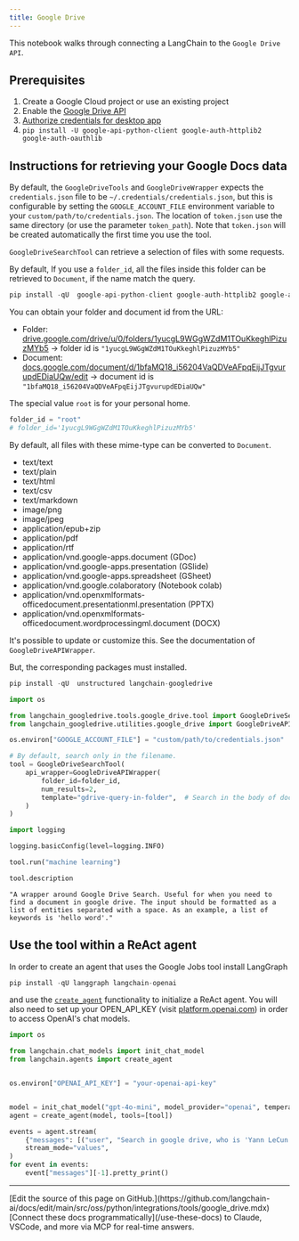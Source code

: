 ```yaml
---
title: Google Drive
---
```


This notebook walks through connecting a LangChain to the `Google Drive API`.

## Prerequisites

1. Create a Google Cloud project or use an existing project
1. Enable the [Google Drive API](https://console.cloud.google.com/flows/enableapi?apiid=drive.googleapis.com)
1. [Authorize credentials for desktop app](https://developers.google.com/drive/api/quickstart/python#authorize_credentials_for_a_desktop_application)
1. `pip install -U google-api-python-client google-auth-httplib2 google-auth-oauthlib`

## Instructions for retrieving your Google Docs data

By default, the `GoogleDriveTools` and `GoogleDriveWrapper` expects the `credentials.json` file to be `~/.credentials/credentials.json`, but this is configurable by setting the `GOOGLE_ACCOUNT_FILE` environment variable to your `custom/path/to/credentials.json`.
The location of `token.json` use the same directory (or use the parameter `token_path`). Note that `token.json` will be created automatically the first time you use the tool.

`GoogleDriveSearchTool` can retrieve a selection of files with some requests.

By default, If you use a `folder_id`, all the files inside this folder can be retrieved to `Document`, if the name match the query.

```python
pip install -qU  google-api-python-client google-auth-httplib2 google-auth-oauthlib langchain-community
```

You can obtain your folder and document id from the URL:

* Folder: [drive.google.com/drive/u/0/folders/1yucgL9WGgWZdM1TOuKkeghlPizuzMYb5](https://drive.google.com/drive/u/0/folders/1yucgL9WGgWZdM1TOuKkeghlPizuzMYb5) -> folder id is `"1yucgL9WGgWZdM1TOuKkeghlPizuzMYb5"`
* Document: [docs.google.com/document/d/1bfaMQ18_i56204VaQDVeAFpqEijJTgvurupdEDiaUQw/edit](https://docs.google.com/document/d/1bfaMQ18_i56204VaQDVeAFpqEijJTgvurupdEDiaUQw/edit) -> document id is `"1bfaMQ18_i56204VaQDVeAFpqEijJTgvurupdEDiaUQw"`

The special value `root` is for your personal home.

```python
folder_id = "root"
# folder_id='1yucgL9WGgWZdM1TOuKkeghlPizuzMYb5'
```

By default, all files with these mime-type can be converted to `Document`.
* text/text
* text/plain
* text/html
* text/csv
* text/markdown
* image/png
* image/jpeg
* application/epub+zip
* application/pdf
* application/rtf
* application/vnd.google-apps.document (GDoc)
* application/vnd.google-apps.presentation (GSlide)
* application/vnd.google-apps.spreadsheet (GSheet)
* application/vnd.google.colaboratory (Notebook colab)
* application/vnd.openxmlformats-officedocument.presentationml.presentation (PPTX)
* application/vnd.openxmlformats-officedocument.wordprocessingml.document (DOCX)

It's possible to update or customize this. See the documentation of `GoogleDriveAPIWrapper`.

But, the corresponding packages must installed.

```python
pip install -qU  unstructured langchain-googledrive
```

```python
import os

from langchain_googledrive.tools.google_drive.tool import GoogleDriveSearchTool
from langchain_googledrive.utilities.google_drive import GoogleDriveAPIWrapper

os.environ["GOOGLE_ACCOUNT_FILE"] = "custom/path/to/credentials.json"

# By default, search only in the filename.
tool = GoogleDriveSearchTool(
    api_wrapper=GoogleDriveAPIWrapper(
        folder_id=folder_id,
        num_results=2,
        template="gdrive-query-in-folder",  # Search in the body of documents
    )
)
```

```python
import logging

logging.basicConfig(level=logging.INFO)
```

```python
tool.run("machine learning")
```

```python
tool.description
```

```output
"A wrapper around Google Drive Search. Useful for when you need to find a document in google drive. The input should be formatted as a list of entities separated with a space. As an example, a list of keywords is 'hello word'."
```

## Use the tool within a ReAct agent

In order to create an agent that uses the Google Jobs tool install LangGraph

```python
pip install -qU langgraph langchain-openai
```

and use the [`create_agent`](https://reference.langchain.com/python/langchain/agents/#langchain.agents.create_agent) functionality to initialize a ReAct agent. You will also need to set up your OPEN_API_KEY (visit [platform.openai.com](https://platform.openai.com)) in order to access OpenAI's chat models.

```python
import os

from langchain.chat_models import init_chat_model
from langchain.agents import create_agent


os.environ["OPENAI_API_KEY"] = "your-openai-api-key"


model = init_chat_model("gpt-4o-mini", model_provider="openai", temperature=0)
agent = create_agent(model, tools=[tool])

events = agent.stream(
    {"messages": [("user", "Search in google drive, who is 'Yann LeCun' ?")]},
    stream_mode="values",
)
for event in events:
    event["messages"][-1].pretty_print()
```

---

<Callout icon="pen-to-square" iconType="regular">
    [Edit the source of this page on GitHub.](https://github.com/langchain-ai/docs/edit/main/src/oss/python/integrations/tools/google_drive.mdx)
</Callout>
<Tip icon="terminal" iconType="regular">
    [Connect these docs programmatically](/use-these-docs) to Claude, VSCode, and more via MCP for    real-time answers.
</Tip>
